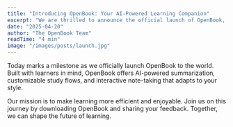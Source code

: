 ```yaml
---
title: "Introducing OpenBook: Your AI-Powered Learning Companion"
excerpt: "We are thrilled to announce the official launch of OpenBook, an AI-driven notebook designed for smarter learning."
date: "2025-04-20"
author: "The OpenBook Team"
readTime: "4 min"
image: "/images/posts/launch.jpg"
---
```


Today marks a milestone as we officially launch OpenBook to the world. Built with learners in mind, OpenBook offers AI-powered summarization, customizable study flows, and interactive note-taking that adapts to your style.

Our mission is to make learning more efficient and enjoyable. Join us on this journey by downloading OpenBook and sharing your feedback. Together, we can shape the future of learning. 